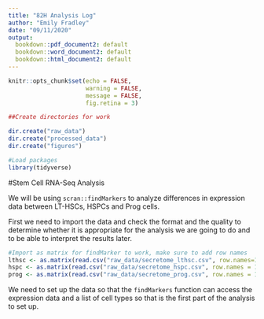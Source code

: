 ```yaml
---
title: "82H Analysis Log"
author: "Emily Fradley"
date: "09/11/2020"
output:
  bookdown::pdf_document2: default
  bookdown::word_document2: default
  bookdown::html_document2: default
---
```


```r
knitr::opts_chunk$set(echo = FALSE, 
                      warning = FALSE,
                      message = FALSE,
                      fig.retina = 3)

##Create directories for work

dir.create("raw_data")
dir.create("processed_data")
dir.create("figures")
```

```r
#Load packages
library(tidyverse)
```

#Stem Cell RNA-Seq Analysis

We will be using `scran::findMarkers` to analyze differences in expression data between LT-HSCs, HSPCs and Prog cells. 

First we need to import the data and check the format and the quality to determine whether it is appropriate for the analysis we are going to do and to be able to interpret the results later.

```r
#Import as matrix for findMarker to work, make sure to add row names
lthsc <- as.matrix(read.csv("raw_data/secretome_lthsc.csv", row.names=1))
hspc <- as.matrix(read.csv("raw_data/secretome_hspc.csv", row.names = 1))
prog <- as.matrix(read.csv("raw_data/secretome_prog.csv", row.names = 1))
```


We need to set up the data so that the `findMarkers` function can access the expression data and a list of cell types so that is the first part of the analysis to set up.
